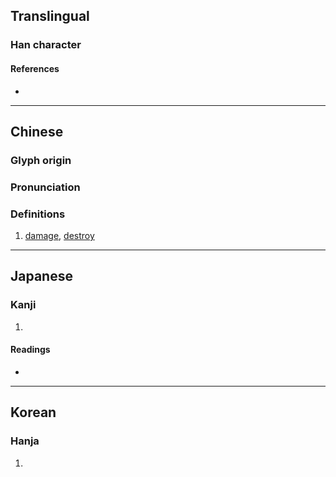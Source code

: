 {{character info}}
==Translingual==

===Han character===
{{Han char|rn=9|rad=人|as=08|sn=10|four=|canj=OHOR,OHYR|ids=⿰亻咎}}

====References====
* {{Han ref|kx=0107.050|dkj=00747|dj=0227.150|hdz=10182.050|uh=5003|ud=20483}}

----

==Chinese==
{{zh-forms|s=咱}}
{{attn|missing section for [[咱#Etymology_1]]?}}

===Glyph origin===
{{Han etym}}

===Pronunciation===
{{zh-pron
|m=jiù
|c=gau6
|mc=y
|oc=y
|ma=
|cat=v
}}

===Definitions===
{{zh-hanzi}}

# [[damage]], [[destroy]]

----

==Japanese==

===Kanji===
{{ja-kanji|grade=|rs=人08}}

# {{rfdef|ja|sort=人08}}

====Readings====
* {{ja-readings|on=きゅう, ぐ|kun=そしる}}

----

==Korean==

===Hanja===
{{ko-hanja|hangeul=구|rv=gu|mr=ku}}

# {{rfdef|ko|sort=人08}}